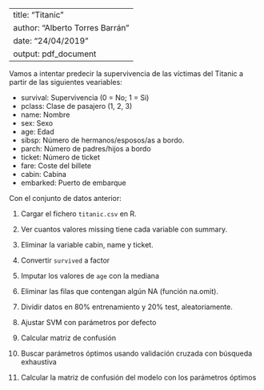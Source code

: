 ------
title: "Titanic"
author: "Alberto Torres Barrán"
date: "24/04/2019"
output: pdf_document
---

Vamos a intentar predecir la supervivencia de las víctimas del Titanic a partir de las siguientes veariables:

  * survival: Supervivencia (0 = No; 1 = Si)
  * pclass: Clase de pasajero (1, 2, 3)
  * name: Nombre
  * sex: Sexo
  * age: Edad
  * sibsp: Número de hermanos/esposos/as a bordo.
  * parch: Número de padres/hijos a bordo
  * ticket: Número de ticket
  * fare: Coste del billete
  * cabin: Cabina
  * embarked: Puerto de embarque

Con el conjunto de datos anterior:

1. Cargar el fichero `titanic.csv` en R.
  
2. Ver cuantos valores missing tiene cada variable con summary.

3. Eliminar la variable cabin, name y ticket.
  
4. Convertir `survived` a factor

5. Imputar los valores de `age` con la mediana

6. Eliminar las filas que contengan algún NA (función na.omit).
  
7. Dividir datos en 80% entrenamiento y 20% test, aleatoriamente.

8. Ajustar SVM con parámetros por defecto

9. Calcular matriz de confusión

10. Buscar parámetros óptimos usando validación cruzada con búsqueda exhaustiva

11. Calcular la matriz de confusión del modelo con los parámetros óptimos

